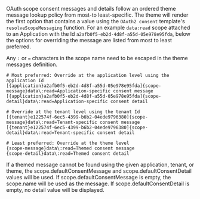 
OAuth scope consent messages and details follow an ordered theme message lookup policy from most-to least-specific. The theme will render the first option that contains a value using the `OAuth2 consent` template's `resolveScopeMessaging` function. For an example `data:read` scope attached to an Application with the Id `a2afb0f5-eb2d-4d8f-a55d-05e978e95fda`, below the options for overriding the message are listed from most to least preferred.

Any `:` or `=` characters in the scope name need to be escaped in the theme messages definition.

```properties
# Most preferred: Override at the application level using the application Id
[{application}a2afb0f5-eb2d-4d8f-a55d-05e978e95fda]{scope-message}data\:read=Application-specific consent message
[{application}a2afb0f5-eb2d-4d8f-a55d-05e978e95fda]{scope-detail}data\:read=Application-specific consent detail

# Override at the tenant level using the tenant Id
[{tenant}e122574f-6ec5-4399-b6b2-04ede9796380]{scope-message}data\:read=Tenant-specific consent message
[{tenant}e122574f-6ec5-4399-b6b2-04ede9796380]{scope-detail}data\:read=Tenant-specific consent detail

# Least preferred: Override at the theme level
{scope-message}data\:read=Themed consent message
{scope-detail}data\:read=Themed consent detail
```

If a themed message cannot be found using the given application, tenant, or theme, the <InlineField>scope.defaultConsentMessage</InlineField> and <InlineField>scope.defaultConsentDetail</InlineField> values will be used. If <InlineField>scope.defaultConsentMessage</InlineField> is empty, the <InlineField>scope.name</InlineField> will be used as the message. If <InlineField>scope.defaultConsentDetail</InlineField> is empty, no detail value will be displayed.
